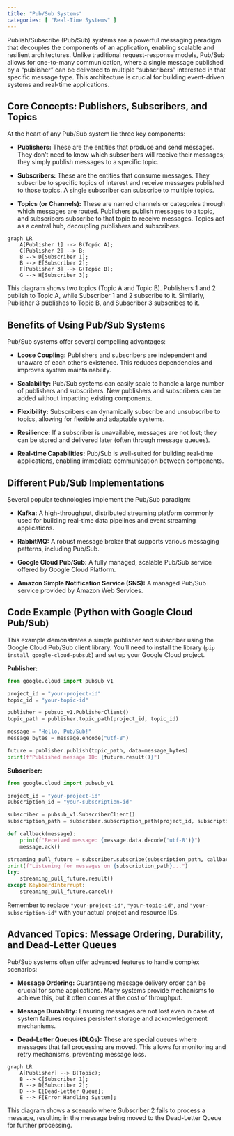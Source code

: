 ```yaml
---
title: "Pub/Sub Systems"
categories: [ "Real-Time Systems" ]
---
```



Publish/Subscribe (Pub/Sub) systems are a powerful messaging paradigm that decouples the components of an application, enabling scalable and resilient architectures.  Unlike traditional request-response models, Pub/Sub allows for one-to-many communication, where a single message published by a "publisher" can be delivered to multiple "subscribers" interested in that specific message type. This architecture is crucial for building event-driven systems and real-time applications.

## Core Concepts: Publishers, Subscribers, and Topics

At the heart of any Pub/Sub system lie three key components:

* **Publishers:**  These are the entities that produce and send messages. They don't need to know which subscribers will receive their messages; they simply publish messages to a specific topic.

* **Subscribers:** These are the entities that consume messages. They subscribe to specific topics of interest and receive messages published to those topics.  A single subscriber can subscribe to multiple topics.

* **Topics (or Channels):** These are named channels or categories through which messages are routed.  Publishers publish messages to a topic, and subscribers subscribe to that topic to receive messages.  Topics act as a central hub, decoupling publishers and subscribers.


```mermaid
graph LR
    A[Publisher 1] --> B(Topic A);
    C[Publisher 2] --> B;
    B --> D[Subscriber 1];
    B --> E[Subscriber 2];
    F[Publisher 3] --> G(Topic B);
    G --> H[Subscriber 3];
```

This diagram shows two topics (Topic A and Topic B). Publishers 1 and 2 publish to Topic A, while Subscriber 1 and 2 subscribe to it. Similarly, Publisher 3 publishes to Topic B, and Subscriber 3 subscribes to it.


## Benefits of Using Pub/Sub Systems

Pub/Sub systems offer several compelling advantages:

* **Loose Coupling:** Publishers and subscribers are independent and unaware of each other's existence. This reduces dependencies and improves system maintainability.

* **Scalability:** Pub/Sub systems can easily scale to handle a large number of publishers and subscribers.  New publishers and subscribers can be added without impacting existing components.

* **Flexibility:**  Subscribers can dynamically subscribe and unsubscribe to topics, allowing for flexible and adaptable systems.

* **Resilience:**  If a subscriber is unavailable, messages are not lost; they can be stored and delivered later (often through message queues).

* **Real-time Capabilities:** Pub/Sub is well-suited for building real-time applications, enabling immediate communication between components.


## Different Pub/Sub Implementations

Several popular technologies implement the Pub/Sub paradigm:

* **Kafka:** A high-throughput, distributed streaming platform commonly used for building real-time data pipelines and event streaming applications.

* **RabbitMQ:** A robust message broker that supports various messaging patterns, including Pub/Sub.

* **Google Cloud Pub/Sub:** A fully managed, scalable Pub/Sub service offered by Google Cloud Platform.

* **Amazon Simple Notification Service (SNS):** A managed Pub/Sub service provided by Amazon Web Services.


## Code Example (Python with Google Cloud Pub/Sub)

This example demonstrates a simple publisher and subscriber using the Google Cloud Pub/Sub client library.  You'll need to install the library (`pip install google-cloud-pubsub`) and set up your Google Cloud project.


**Publisher:**

```python
from google.cloud import pubsub_v1

project_id = "your-project-id"
topic_id = "your-topic-id"

publisher = pubsub_v1.PublisherClient()
topic_path = publisher.topic_path(project_id, topic_id)

message = "Hello, Pub/Sub!"
message_bytes = message.encode("utf-8")

future = publisher.publish(topic_path, data=message_bytes)
print(f"Published message ID: {future.result()}")
```

**Subscriber:**

```python
from google.cloud import pubsub_v1

project_id = "your-project-id"
subscription_id = "your-subscription-id"

subscriber = pubsub_v1.SubscriberClient()
subscription_path = subscriber.subscription_path(project_id, subscription_id)

def callback(message):
    print(f"Received message: {message.data.decode('utf-8')}")
    message.ack()

streaming_pull_future = subscriber.subscribe(subscription_path, callback=callback)
print(f"Listening for messages on {subscription_path}...")
try:
    streaming_pull_future.result()
except KeyboardInterrupt:
    streaming_pull_future.cancel()
```


Remember to replace `"your-project-id"`, `"your-topic-id"`, and `"your-subscription-id"` with your actual project and resource IDs.



##  Advanced Topics: Message Ordering, Durability, and Dead-Letter Queues

Pub/Sub systems often offer advanced features to handle complex scenarios:

* **Message Ordering:** Guaranteeing message delivery order can be crucial for some applications.  Many systems provide mechanisms to achieve this, but it often comes at the cost of throughput.

* **Message Durability:**  Ensuring messages are not lost even in case of system failures requires persistent storage and acknowledgement mechanisms.

* **Dead-Letter Queues (DLQs):**  These are special queues where messages that fail processing are moved.  This allows for monitoring and retry mechanisms, preventing message loss.


```mermaid
graph LR
    A[Publisher] --> B(Topic);
    B --> C[Subscriber 1];
    B --> D[Subscriber 2];
    D --> E[Dead-Letter Queue];
    E --> F[Error Handling System];

```

This diagram shows a scenario where Subscriber 2 fails to process a message, resulting in the message being moved to the Dead-Letter Queue for further processing.




